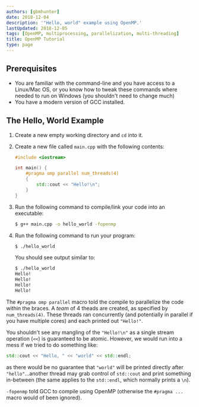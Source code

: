 ```yaml
---
authors: [gbmhunter]
date: 2018-12-04
description: '"Hello, world" example using OpenMP.'
lastUpdated: 2018-12-05
tags: [OpenMP, multiprocessing, parallelization, multi-threading]
title: OpenMP Tutorial
type: page
---
```


## Prerequisites

* You are familiar with the command-line and you have access to a Linux/Mac OS, or you know how to tweak these commands where needed to run on Windows (you shouldn't need to change much)
* You have a modern version of GCC installed.

## The Hello, World Example

1. Create a new empty working directory and `cd` into it.

2. Create a new file called `main.cpp` with the following contents:

    ```c++
    #include <iostream>

    int main() {
        #pragma omp parallel num_threads(4)
        {
            std::cout << "Hello!\n";
        }
    }
    ```

3. Run the following command to compile/link your code into an executable:

    ```sh
    $ g++ main.cpp -o hello_world -fopenmp
    ```

4. Run the following command to run your program:

    ```sh
    $ ./hello_world
    ```

    You should see output similar to:

    ```sh
    $ ./hello_world
    Hello!
    Hello!
    Hello!
    Hello!
    ```

The `#pragma omp parallel` macro told the compile to parallelize the code within the braces. A _team_ of 4 theads are created, as specified by `num_threads(4)`. These threads ran concurrently (and potentially in parallel if you have multiple cores) and each printed out `"Hello!"`.

You shouldn't see any mangling of the `"Hello!\n"` as a single stream operation (`<<`) is guaranteed to be atomic. However, we would run into a mess if we tried to do something like:

```c++
std::cout << "Hello, " << "world" << std::endl;
```

as there would be no guarantee that `"world"` will be printed directly after `"hello"`...another thread may grab control of `std::cout` and print something in-between (the same applies to the `std::endl`, which normally prints a `\n`).

`-fopenmp` told GCC to compile using OpenMP (otherwise the `#pragma ...` macro would of been ignored).
